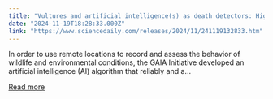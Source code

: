 ```yaml
---
title: "Vultures and artificial intelligence(s) as death detectors: High-tech approach for wildlife research and conservation"
date: "2024-11-19T18:28:33.000Z"
link: "https://www.sciencedaily.com/releases/2024/11/241119132833.htm"
---
```


In order to use remote locations to record and assess the behavior of wildlife and environmental conditions, the GAIA Initiative developed an artificial intelligence (AI) algorithm that reliably and a...

[Read more](https://www.sciencedaily.com/releases/2024/11/241119132833.htm)
